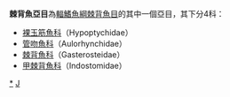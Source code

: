 {{Automatic taxobox
| taxon = Gasterosteoidei
| authority = 
| subdivision_ranks = [[科|科]]
| subdivision = * 見內文
}}
'''棘背魚亞目'''為[[輻鰭魚綱|輻鰭魚綱]][[棘背魚目|棘背魚目]]的其中一個亞目，其下分4科：
*[[裸玉筋魚科|裸玉筋魚科]]（Hypoptychidae）
*[[管吻魚科|管吻魚科]]（Aulorhynchidae）
*[[棘背魚科|棘背魚科]]（Gasterosteidae）
*[[甲棘背魚科|甲棘背魚科]]（Indostomidae）

{{taxonbar}}
[[Category:棘背魚亞目|*]]
[[Category:棘背魚目|J]]